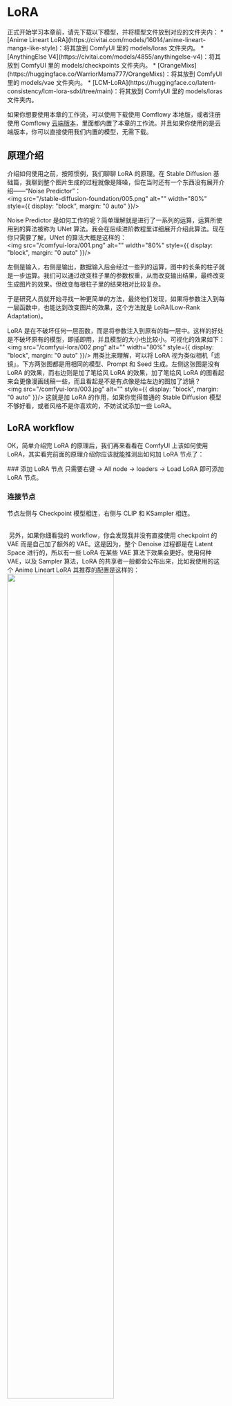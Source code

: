 
# LoRA

<Callout type="warning" emoji="⚠️">
  正式开始学习本章前，请先下载以下模型，并将模型文件放到对应的文件夹内：
  * [Anime Lineart LoRA](https://civitai.com/models/16014/anime-lineart-manga-like-style)：将其放到 ComfyUI 里的 models/loras 文件夹内。
  * [AnythingElse V4](https://civitai.com/models/4855/anythingelse-v4)：将其放到 ComfyUI 里的 models/checkpoints 文件夹内。
  * [OrangeMixs](https://huggingface.co/WarriorMama777/OrangeMixs)：将其放到 ComfyUI 里的 models/vae 文件夹内。
  * [LCM-LoRA](https://huggingface.co/latent-consistency/lcm-lora-sdxl/tree/main)：将其放到 ComfyUI 里的 models/loras 文件夹内。

  如果你想要使用本章的工作流，可以使用下载使用 Comflowy 本地版，或者注册使用 Comflowy [云端版本](https://app.comflowy.com)，里面都内置了本章的工作流。并且如果你使用的是云端版本，你可以直接使用我们内置的模型，无需下载。
</Callout>

## 原理介绍

介绍如何使用之前，按照惯例，我们聊聊 LoRA 的原理。在 Stable Diffusion 基础篇，我聊到整个图片生成的过程就像是降噪，但在当时还有一个东西没有展开介绍——“Noise Predictor”：
<br/>
<PhotoProvider>
  <PhotoView src="/stable-diffusion-foundation/005.png">
    <img src="/stable-diffusion-foundation/005.png" alt="" width="80%" style={{ display: "block", margin: "0 auto" }}/>
  </PhotoView>
</PhotoProvider>

Noise Predictor 是如何工作的呢？简单理解就是进行了一系列的运算，运算所使用到的算法被称为 UNet 算法。我会在后续进阶教程里详细展开介绍此算法。现在你只需要了解，UNet 的算法大概是这样的：
<br/>
<PhotoProvider>
  <PhotoView src="/comfyui-lora/001.png">
      <img src="/comfyui-lora/001.png" alt="" width="80%" style={{ display: "block", margin: "0 auto" }}/>
  </PhotoView>
</PhotoProvider>

左侧是输入，右侧是输出，数据输入后会经过一些列的运算，图中的长条的柱子就是一步运算。我们可以通过改变柱子里的参数权重，从而改变输出结果，最终改变生成图片的效果。但改变每根柱子里的结果相对比较复杂。

于是研究人员就开始寻找一种更简单的方法，最终他们发现，如果将参数注入到每一层函数中，也能达到改变图片的效果，这个方法就是 LoRA(Low-Rank Adaptation)。

LoRA 是在不破坏任何一层函数，而是将参数注入到原有的每一层中。这样的好处是不破坏原有的模型，即插即用，并且模型的大小也比较小。可视化的效果如下：
<br/>
<PhotoProvider>
  <PhotoView src="/comfyui-lora/002.png">
      <img src="/comfyui-lora/002.png" alt="" width="80%" style={{ display: "block", margin: "0 auto" }}/>
  </PhotoView>
</PhotoProvider>
用类比来理解，可以将 LoRA 视为类似相机「滤镜」。下方两张图都是用相同的模型、Prompt 和 Seed 生成。左侧这张图是没有 LoRA 的效果，而右边则是加了笔绘风 LoRA 的效果，加了笔绘风 LoRA 的图看起来会更像漫画线稿一些，而且看起是不是有点像是给左边的图加了滤镜？
<br/>
<PhotoProvider>
  <PhotoView src="/comfyui-lora/003.jpg">
      <img src="/comfyui-lora/003.jpg" alt="" style={{ display: "block", margin: "0 auto" }}/>
  </PhotoView>
</PhotoProvider>
这就是加 LoRA 的作用，如果你觉得普通的 Stable Diffusion 模型不够好看，或者风格不是你喜欢的，不妨试试添加一些 LoRA。

## LoRA workflow

OK，简单介绍完 LoRA 的原理后，我们再来看看在 ComfyUI 上该如何使用 LoRA，其实看完前面的原理介绍你应该就能推测出如何加 LoRA 节点了：

<Steps>
  ### 添加 LoRA 节点
  只需要右键 → All node → loaders → Load LoRA 即可添加 LoRA 节点。
  
  ### 连接节点
  节点左侧与 Checkpoint 模型相连，右侧与 CLIP 和 KSampler 相连。
  
  <br/>
  <PhotoProvider>
    <PhotoView src="/comfyui-lora/004.png">
        <img src="/comfyui-lora/004.png" alt="" style={{ display: "block", margin: "0 auto" }}/>
    </PhotoView>
  </PhotoProvider>
  另外，如果你细看我的 workflow，你会发现我并没有直接使用 checkpoint 的 VAE 而是自己加了额外的 VAE。这是因为，整个 Denoise 过程都是在 Latent Space 进行的，所以有一些 LoRA 在某些 VAE 算法下效果会更好。使用何种 VAE，以及 Sampler 算法，LoRA 的共享者一般都会公布出来，比如我使用的这个 Anime Lineart LoRA 其推荐的配置是这样的：
  <br/>
  <PhotoProvider>
    <PhotoView src="/comfyui-lora/005.png">
        <img src="/comfyui-lora/005.png" alt="" width="70%" style={{ display: "block", margin: "0 auto" }}/>
    </PhotoView>
  </PhotoProvider>

</Steps>

最后，你如果对 LoRA 感兴趣，可以查看我们的[模型推荐页面](../model)，了解更多 LoRA 模型。

## LCM-LoRA workflow

LoRA 除了能影响出图的风格外，最新的 LCM-LoRA 还可以提升出图的效率，虽然现在 SDXL Turbo 的生成速度也挺快的，但从各种对比测试来看，LCM-LoRA 相较于 Turbo 有以下优势：

* LCM-LoRA 支持生成 1024X1024 图片，而 Turbo 最大只支持 512X512。

* 相对来说，使用 LCM-LoRA 生成的图片效果更好，以下是对比样张（来源 [Stable Diffusion Art](https://stable-diffusion-art.com/sdxl-turbo/)），左边是 LCM-LoRA，右边是 Turbo：

<PhotoProvider>
  <PhotoView src="/comfyui-lora/006.png">
      <img src="/comfyui-lora/006.png" alt="" style={{ display: "block", margin: "0 auto" }}/>
  </PhotoView>
</PhotoProvider>


但从生成速度来说，Turbo 还是更胜一筹，Turbo 一般只需要 1 step，而 LCM-LoRA 一般需要最少 4 step。所以各位可以自行斟酌使用何种方式。

再说下如何在 ComfyUI 上配置 LCM-LoRA，连接方法跟上面的一样，只是在节点的配置上需要进行一些调整：

<Steps>
  ### 设置 Load LoRA
  继续使用 LoRA workflow，首先将 Load LoRA 里的模型，切换成 LCM-LoRA。需要注意，这里需要选择跟你的 checkpoint 一致的 LoRA，比如我这用的 checkpoint 是 sdxl，就要使用 sdxl LCM-LoRA。
  
  ### 设置 KSample
  * step = 5（一般大于 4 都可以）
  * cfg = 1.8（一般大于 1.5 就行）
  * sampler_name = LCM
  * scheduler = sgm_uniform
  
  ### 设置 Empty Latent Image
  长宽比设置为 1024 * 1024，大于 1024 也可以。
  <br/>
  <PhotoProvider>
    <PhotoView src="/comfyui-lora/007.png">
        <img src="/comfyui-lora/007.png" alt="" style={{ display: "block", margin: "0 auto" }}/>
    </PhotoView>
  </PhotoProvider>
</Steps>

<Subscribe />